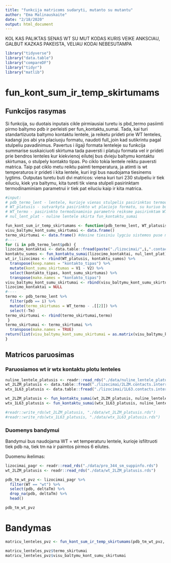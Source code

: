 ```yaml
---
title: "funkcija matricoms sudaryti, mutanto su mutantu"
author: "Ema Malinauskaite"
date: "2/18/2020"
output: html_document
---
```



KOL KAS PALIKTAS SENAS WT SU MUT KODAS KURIS VEIKE ANKSCIAU, GALBUT KAZKAS PAKEISTA, VELIAU KODAI NEBESUTAMPA

```r
library("tidyverse")
library("data.table")
library("compareDF")
library("tidyr")
library("matlib")
```


# fun_kont_sum_ir_temp_skirtumams
## Funkcijos rasymas
Si funkcija, su duotais inputais cikle pirmiausiai turetu is pbd_termo pasiimti pirmo baltymo pdb ir perleisti per fun_kontaktu_sumai. Tada, kai turi standartizuota baltymo kontaktu lentele, ja reiketu prideti prie WT lenteles, kadangi jos abi yra placiuoju formatu, naudoti full_join kad sutikrintu pagal stulpeliu pavadinimus. Pavertus i ilgaji formata lenteleje su funkcija summarise suskaiciuoti skirtuma tada paversti i platuju formata vel ir prideti prie bendros lenteles kur kiekvienoj eilutej bus dvieju baltymu kontaktu skirtumas, o stulpely kontakto tipas. Po ciklo tokia lentele reiktu paversti matrica. 
Taip pat ciklo metu reiktu paimti temperatura, ja atimti is wt temperaturos ir prideti i kita lentele, kuri irgi bus naudojama tiesinems lygtims.
Outputas turetu buti dvi matricos: viena kuri turi 230 stulpeliu ir tiek eiluciu, kiek yra baltymu, kita tureti tik viena stulpeli pasirinktam termodinaminiam parametrui ir tiek pat eiluciu kaip ir kita matrica.

```r
#input:
# pdb_termo_lent - lentele, kurioje vienas stulpelis pasirinktas termodinaminis parametras, kitas stulpelis pdb failo pavadinimas
# WT_platusis - sutvarkyta pasirinkto wt placiojo formato, su kuriuo bus lyginami kiti baltymai lentele su kontaktu plotu sumomis
# WT_termo - pasirinkto termodinaminio parametro reiksme pasirinktam WT tipui
# nul_lent_plat - nuline lentele skirta fun_kontaktu_sumai

fun_kont_sum_ir_temp_skirtumams <- function(pdb_termo_lent, WT_platusis, WT_termo, nul_lent_plat) {
visu_baltymu_kont_sumu_skirtumai <- data.frame()
termo_skirtumai <- data.frame() #desine tiesiniu lygciu sistemos puse matricose
#----
for (i in pdb_termo_lent$pdb) {
lizocimo_kontaktai <- data.table::fread(paste("./lizocimai/",i,".contacts.interresidue.table", sep = ""))
kontaktu_sumos <- fun_kontaktu_sumai(lizocimo_kontaktai, nul_lent_plat)
wt_ir_lizocimas <- rbind(WT_platusis, kontaktu_sumos) %>%
  transpose(keep.names = "kontakto_tipas") %>% 
  mutate(kont_sumu_skirtumas = V1 - V2) %>% 
  select(kontakto_tipas, kont_sumu_skirtumas) %>% 
  transpose(make.names = "kontakto_tipas")
visu_baltymu_kont_sumu_skirtumai <- rbind(visu_baltymu_kont_sumu_skirtumai, wt_ir_lizocimas)
lizocimo_kontaktai = NULL
#----
termo <- pdb_termo_lent %>% 
  filter(pdb == i) %>% 
  mutate(termo_skirtumas = WT_termo - .[[2]]) %>% 
  select(-Tm) 
termo_skirtumai <- rbind(termo_skirtumai,termo) 
 }
termo_skirtumai <- termo_skirtumai %>%
  transpose(make.names = TRUE)
return(list(visu_baltymu_kont_sumu_skirtumai = as.matrix(visu_baltymu_kont_sumu_skirtumai),termo_skirtumai = as.matrix(termo_skirtumai)))
}
```

## Matricos paruosimas
### Paruosiamos wt ir wtx kontaktu plotu lenteles
```r
nuline_lentele_platusis <- readr::read_rds("./data/nuline_lentele_platusis.rds")
wt_2LZM_platusis <- data.table::fread("./lizocimai/2LZM.contacts.interresidue.table")
wtx_1L63_platusis <- data.table::fread("./lizocimai/1L63.contacts.interresidue.table")

wt_2LZM_platusis <- fun_kontaktu_sumai(wt_2LZM_platusis, nuline_lentele_platusis)
wtx_1L63_platusis <- fun_kontaktu_sumai(wtx_1L63_platusis, nuline_lentele_platusis)

#readr::write_rds(wt_2LZM_platusis, "./data/wt_2LZM_platusis.rds")
#readr::write_rds(wtx_1L63_platusis, "./data/wtx_1L63_platusis.rds")
```

### Duomenys bandymui
Bandymui bus naudojama WT = wt temperaturu lentele, kurioje isfiltruoti tiek pdb na, tiek tm na ir paimtos pirmos 6 eilutes.

Duomenu ikelimas:
```r
lizocimai_pagr <- readr::read_rds("./data/pro_344_sm_suppinfo.rds")
wt_2LZM_platusis <- readr::read_rds("./data/wt_2LZM_platusis.rds")
```

```r
pdb_tm_wt_pvz <- lizocimai_pagr %>% 
  filter(WT == "wt") %>% 
  select(pdb, deltaTm) %>% 
  drop_na(pdb, deltaTm) %>% 
  head()

pdb_tm_wt_pvz
```

# Bandymas
```r
matricu_lenteles_pvz <- fun_kont_sum_ir_temp_skirtumams(pdb_tm_wt_pvz, wt_2LZM_platusis, 67.2, nuline_lentele_platusis)
```

```r
matricu_lenteles_pvz$termo_skirtumai
matricu_lenteles_pvz$visu_baltymu_kont_sumu_skirtumai
```
